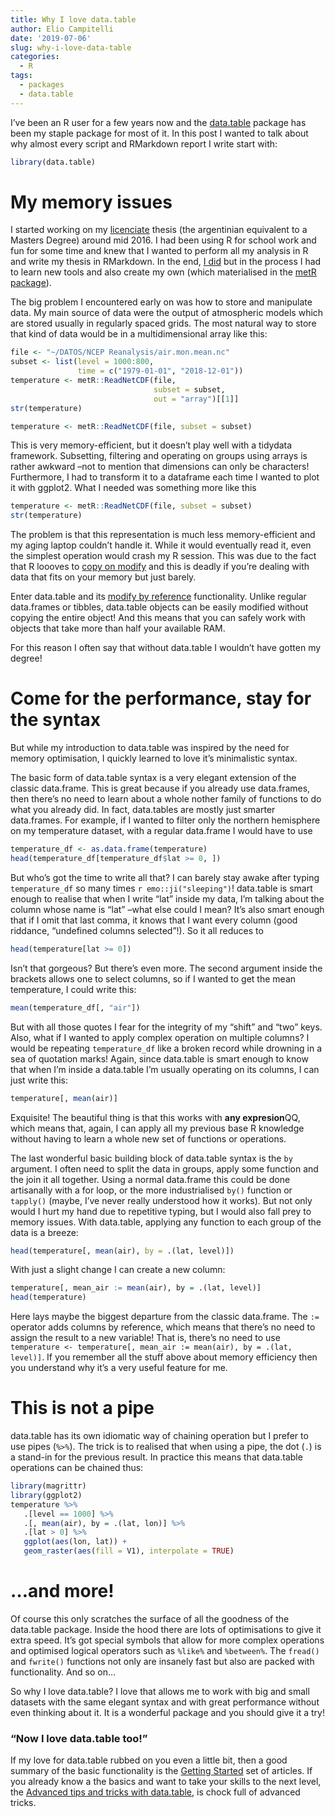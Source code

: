 ```yaml
---
title: Why I love data.table
author: Elio Campitelli
date: '2019-07-06'
slug: why-i-love-data-table
categories:
  - R
tags:
  - packages
  - data.table
---
```


I've been an R user for a few years now and the [data.table](https://github.com/Rdatatable/data.table/wiki) package has been my staple package for most of it. In this post I wanted to talk about why almost every script and RMarkdown report I write start with:

```r
library(data.table)
```

# My memory issues

I started working on my [licenciate](https://en.wikipedia.org/wiki/Licentiate_(degree)) thesis (the argentinian equivalent to a Masters Degree) around mid 2016. I had been using R for school work and fun for some time and knew that I wanted to perform all my analysis in R and write my thesis in RMarkdown. In the end, [I did](https://github.com/eliocamp/tesis/) but in the process I had to learn new tools and also create my own (which materialised in the [metR package](https://eliocamp.github.io/metR/)). 

The big problem I encountered early on was how to store and manipulate data. My main source of data were the output of atmospheric models which are stored usually in regularly spaced grids. The most natural way to store that kind of data would be in a multidimensional array like this:


```r
file <- "~/DATOS/NCEP Reanalysis/air.mon.mean.nc"
subset <- list(level = 1000:800, 
               time = c("1979-01-01", "2018-12-01"))
temperature <- metR::ReadNetCDF(file, 
                                subset = subset,
                                out = "array")[[1]]
str(temperature)
```

```r
temperature <- metR::ReadNetCDF(file, subset = subset)
```

This is very memory-efficient, but it doesn't play well with a tidydata framework. Subsetting, filtering and operating on groups using arrays is rather awkward --not to mention that dimensions can only be characters! Furthermore, I had to transform it to a dataframe each time I wanted to plot it with ggplot2. What I needed was something more like this

```r
temperature <- metR::ReadNetCDF(file, subset = subset)
str(temperature)
```

The problem is that this representation is much less memory-efficient and my aging laptop couldn't handle it. While it would eventually read it, even the simplest operation would crash my R session. This was due to the fact that R loooves to [copy on modify](http://adv-r.had.co.nz/memory.html#modification) and this is deadly if you're dealing with data that fits on your memory but just barely. 

Enter data.table and its [modify by reference](https://cran.r-project.org/web/packages/data.table/vignettes/datatable-reference-semantics.html) functionality. Unlike regular data.frames or tibbles, data.table objects can be easily modified without copying the entire object! And this means that you can safely work with objects that take more than half your available RAM. 

For this reason I often say that without data.table I wouldn't have gotten my degree!

# Come for the performance, stay for the syntax

But while my introduction to data.table was inspired by the need for memory optimisation, I quickly learned to love it's minimalistic syntax. 

The basic form of data.table syntax is a very elegant extension of the classic data.frame. This is great because if you already use data.frames, then there's no need to learn about a whole nother family of functions to do what you already did. In fact, data.tables are mostly just smarter data.frames. For example, if I wanted to filter only the northern hemisphere on my temperature dataset, with a regular data.frame I would have to use

```r
temperature_df <- as.data.frame(temperature)
head(temperature_df[temperature_df$lat >= 0, ])
```

But who's got the time to write all that? I can barely stay awake after typing `temperature_df` so many times `r emo::ji("sleeping")`! data.table is smart enough to realise that when I write "lat" inside my data, I'm talking about the column whose name is "lat" --what else could I mean? It's also smart enough that if I omit that last comma, it knows that I want every column (good riddance, "undefined columns selected"!). So it all reduces to

```r
head(temperature[lat >= 0])
```

Isn't that gorgeous? But there's even more. The second argument inside the brackets allows one to select columns, so if I wanted to get the mean temperature, I could write this:


```r
mean(temperature_df[, "air"])
```


But with all those quotes I fear for the integrity of my "shift" and "two" keys. Also, what if I wanted to apply complex operation on multiple columns? I would be repeating `temperature_df` like a broken record while drowning in a sea of quotation marks! Again, since data.table is smart enough to know that when I'm inside a data.table I'm usually operating on its columns, I can just write this:

```r
temperature[, mean(air)]
```

Exquisite! The beautiful thing is that this works with **any expresion**QQ, which means that, again, I can apply all my previous base R knowledge without having to learn a whole new set of functions or operations. 

The last wonderful basic building block of data.table syntax is the `by` argument. I often need to split the data in groups, apply some function and the join it all together. Using a normal data.frame this could be done artisanally with a for loop, or the more industrialised `by()` function or `tapply()` (maybe, I've never really understood how it works). But not only would I hurt my hand due to repetitive typing, but I would also fall prey to memory issues. With data.table, applying any function to each group of the data is a breeze:

```r
head(temperature[, mean(air), by = .(lat, level)])
```

With just a slight change I can create a new column:


```r
temperature[, mean_air := mean(air), by = .(lat, level)]
head(temperature)
```

Here lays maybe the biggest departure from the classic data.frame. The `:=` operator adds columns by reference, which means that there's no need to assign the result to a new variable! That is, there's no need to use `temperature <- temperature[, mean_air := mean(air), by = .(lat, level)]`. If you remember all the stuff above about memory efficiency then you understand why it's a very useful feature for me. 

# This is not a pipe

data.table has its own idiomatic way of chaining operation but I prefer to use pipes (`%>%`). The trick is to realised that when using a pipe, the dot (`.`) is a stand-in for the previous result. In practice this means that data.table operations can be chained thus:

```r
library(magrittr)
library(ggplot2)
temperature %>% 
   .[level == 1000] %>% 
   .[, mean(air), by = .(lat, lon)] %>% 
   .[lat > 0] %>% 
   ggplot(aes(lon, lat)) +
   geom_raster(aes(fill = V1), interpolate = TRUE)
```


# ...and more!

Of course this only scratches the surface of all the goodness of the data.table package. Inside the hood there are lots of optimisations to give it extra speed. It's got special symbols that allow for more complex operations and optimised logical operators such as `%like%` and `%between%`. The `fread()` and `fwrite()` functions not only are insanely fast but also are packed with functionality. And so on... 

So why I love data.table? I love that allows me to work with big and small datasets with the same elegant syntax and with great performance without even thinking about it. It is a wonderful package and you should give it a try!


### "Now I love data.table too!"

If my love for data.table rubbed on you even a little bit, then a good summary of the basic functionality is the [Getting Started](https://github.com/Rdatatable/data.table/wiki/Getting-started) set of articles. If you already know a the basics and want to take your skills to the next level, the [Advanced tips and tricks with data.table](http://brooksandrew.github.io/simpleblog/articles/advanced-data-table/), is chock full of advanced tricks. 